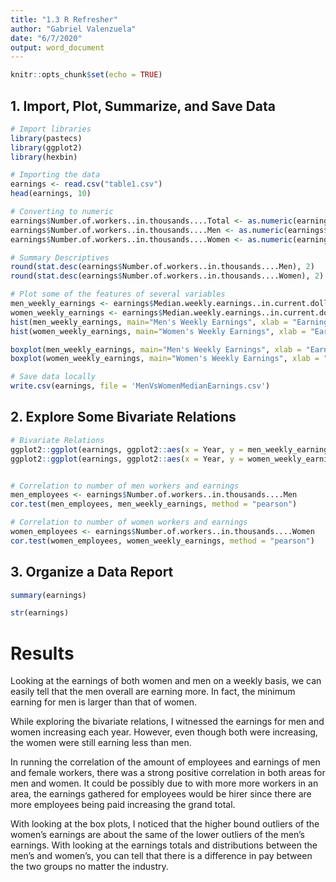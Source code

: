 ---
title: "1.3 R Refresher"
author: "Gabriel Valenzuela"
date: "6/7/2020"
output: word_document
---

```{r setup, include=FALSE}
knitr::opts_chunk$set(echo = TRUE)
```

## 1. Import, Plot, Summarize, and Save Data

```{r echo=FALSE}
# Import libraries
library(pastecs)
library(ggplot2)
library(hexbin)

# Importing the data
earnings <- read.csv("table1.csv")
head(earnings, 10)

# Converting to numeric
earnings$Number.of.workers..in.thousands....Total <- as.numeric(earnings$Number.of.workers..in.thousands....Total)
earnings$Number.of.workers..in.thousands....Men <- as.numeric(earnings$Number.of.workers..in.thousands....Men)
earnings$Number.of.workers..in.thousands....Women <- as.numeric(earnings$Number.of.workers..in.thousands....Women)
```



```{r}
# Summary Descriptives
round(stat.desc(earnings$Number.of.workers..in.thousands....Men), 2)
round(stat.desc(earnings$Number.of.workers..in.thousands....Women), 2)

# Plot some of the features of several variables
men_weekly_earnings <- earnings$Median.weekly.earnings..in.current.dollars....Men
women_weekly_earnings <- earnings$Median.weekly.earnings..in.current.dollars....Women
hist(men_weekly_earnings, main="Men's Weekly Earnings", xlab = "Earnings ($)")
hist(women_weekly_earnings, main="Women's Weekly Earnings", xlab = "Earnings ($)")

boxplot(men_weekly_earnings, main="Men's Weekly Earnings", xlab = "Earnings ($)")
boxplot(women_weekly_earnings, main="Women's Weekly Earnings", xlab = "Earnings ($)")

# Save data locally
write.csv(earnings, file = 'MenVsWomenMedianEarnings.csv')
```

## 2. Explore Some Bivariate Relations

```{r}
# Bivariate Relations
ggplot2::ggplot(earnings, ggplot2::aes(x = Year, y = men_weekly_earnings, fill = Quarter)) + ggplot2::geom_bar(stat = "identity")
ggplot2::ggplot(earnings, ggplot2::aes(x = Year, y = women_weekly_earnings, fill = Quarter)) + ggplot2::geom_bar(stat = "identity")


# Correlation to number of men workers and earnings
men_employees <- earnings$Number.of.workers..in.thousands....Men
cor.test(men_employees, men_weekly_earnings, method = "pearson")

# Correlation to number of women workers and earnings
women_employees <- earnings$Number.of.workers..in.thousands....Women
cor.test(women_employees, women_weekly_earnings, method = "pearson")

```

## 3. Organize a Data Report
```{r}
summary(earnings)

str(earnings)
```

# Results

Looking at the earnings of both women and men on a weekly basis, we can easily tell that the men overall are earning more. In fact, the minimum earning for men is larger than that of women. 

While exploring the bivariate relations, I witnessed the earnings for men and women increasing each year. However, even though both were increasing, the women were still earning less than men. 

In running the correlation of the amount of employees and earnings of men and female workers, there was a strong positive correlation in both areas for men and women. It could be possibly due to with more more workers in an area, the earnings gathered for employees would be hirer since there are more employees being paid increasing the grand total. 

With looking at the box plots, I noticed that the higher bound outliers of the women's earnings are about the same of the lower outliers of the men's earnings. With looking at the earnings totals and distributions between the men's and women's, you can tell that there is a difference in pay between the two groups no matter the industry. 



